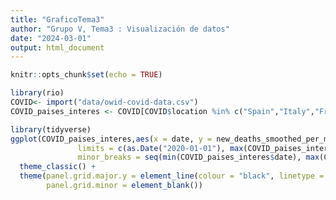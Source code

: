 ```yaml
---
title: "GraficoTema3"
author: "Grupo V, Tema3 : Visualización de datos"
date: "2024-03-01"
output: html_document
---
```


```r
knitr::opts_chunk$set(echo = TRUE)
```

```r
library(rio)
COVID<- import("data/owid-covid-data.csv")
COVID_paises_interes <- COVID[COVID$location %in% c("Spain","Italy","France","Germany","Canada","Japan","United States","United Kingdom"),]

library(tidyverse)
ggplot(COVID_paises_interes,aes(x = date, y = new_deaths_smoothed_per_million, color = location)) + geom_line() + labs(title = "Daily new confirmed COVID-19 deaths per million people", subtitle = "7-day rolling average. For some countries the number of confirmed deaths. This testing as challenges in the attribution of the cause of death.", caption = "Source: Our World in Data: Coronavirus Pandemic (COVID-19)",x = "",y= "") + scale_color_manual(values =c("Spain" = "red", "United States" = "purple", "United Kingdom" = "pink", "Japan" = "darkgrey", "Canada" = "brown", "France"="orange","Germany" = "darkgreen", "Italy"= "lightblue") ) + scale_y_continuous(breaks = c(0, 2, 4, 6, 8, 10, 12, 14, 16, 18)) +   scale_x_date(date_breaks = "6 months", date_labels = "%Y-%m", 
               limits = c(as.Date("2020-01-01"), max(COVID_paises_interes$date)),
               minor_breaks = seq(min(COVID_paises_interes$date), max(COVID_paises_interes$date), by = "3 months")) +
  theme_classic() +
  theme(panel.grid.major.y = element_line(colour = "black", linetype = "dashed"),
        panel.grid.minor = element_blank())


```

